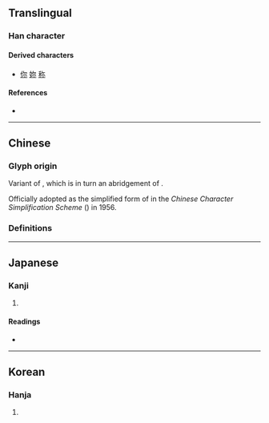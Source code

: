 {{also|爾|尓}}
{{character info/new}}
==Translingual==

===Han character===
{{Han char|rn=42|rad=小|as=02|sn=5|four=|canj=NF|ids=⿱⺈小}}

====Derived characters====
* [[你]] [[妳]] [[称]]

====References====
* {{Han ref|kx=0297.011|dkj=07479|dj=0591.030|hdz=10562.030|uh=5C14|ud=23572}}

----

==Chinese==

===Glyph origin===
Variant of {{zh-l|*尒}}, which is in turn an abridgement of {{zh-l|*爾}}.

Officially adopted as the simplified form of {{zh-l|*爾}} in the ''Chinese Character Simplification Scheme'' ({{w2|zh|pref=《|s:漢字簡化方案|漢字簡化方案|suf=》}}) in 1956.

===Definitions===
{{zh-see|爾|sv}}

----

==Japanese==

===Kanji===
{{ja-kanji|grade=|rs=小02}}

# {{defn|lang=ja|sort=小02}}

====Readings====
* {{ja-readings|on=[[じ]] (ji), [[に]] (ni)|kun=[[なんじ]] (nanji), [[その]] (sono), [[しかり]] (shikari)}}

----

==Korean==

===Hanja===
{{ko-hanja|hangeul=이|rv=i|mr=i}}

# {{defn|lang=ko|sort=小02}}